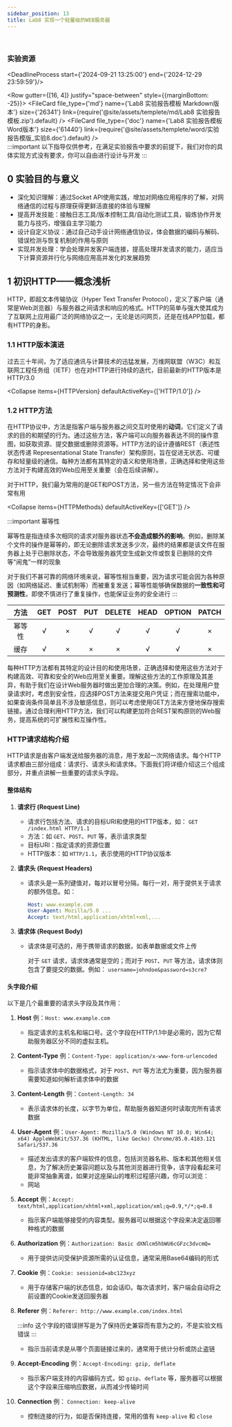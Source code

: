 ```yaml
---
sidebar_position: 13
title: Lab8 实现一个轻量级的WEB服务器
---
```



<Alert message="文档尚未编写完成，请先参考实验PPT与报告模板步骤，如对实验有疑问可先钉钉提问，感谢理解" type="warning" showIcon/>
<br/>

<h3 style={{color: '#006d75', marginTop: 0, marginBottom: 8}}>实验资源</h3>

<DeadlineProcess start={'2024-09-21 13:25:00'} end={'2024-12-29 23:59:59'}/>

<Row gutter={[16, 4]} justify="space-between" style={{marginBottom: -25}}>
    <Col xs={24} sm={24} md={12} lg={24} xl={12} xxl={12}>
        <FileCard file_type={'md'} name={'Lab8 实验报告模板 Markdown版本'} size={'26341'} link={require('@site/assets/templete/md/Lab8 实验报告模板.zip').default} />
    </Col>
    <Col xs={24} sm={24} md={12} lg={24} xl={12} xxl={12}>
        <FileCard file_type={'doc'} name={'Lab8 实验报告模板 Word版本'} size={'61440'} link={require('@site/assets/templete/word/实验报告模版_实验8.doc').default} />
    </Col>
    <Col xs={24} sm={24} md={12} lg={24} xl={12} xxl={12}>
    </Col>
</Row>
<br/>
:::important 以下指导仅供参考，在满足实验报告中要求的前提下，我们对你的具体实现方式没有要求，你可以自由进行设计与开发
:::

## 0 实验目的与意义

* 深化知识理解：通过Socket API使用实践，增加对网络应用程序的了解，对网络通信的过程与原理获得更鲜活直接的体验与理解
* 提高开发技能：接触日志工具/版本控制工具/自动化测试工具，锻炼协作开发能力与技巧，增强自主学习能力
* 设计自定义协议：通过自己动手设计网络通信协议，体会数据的编码与解码、错误检测与恢复机制的作用与原则
* 实现并发处理：学会处理并发客户端连接，提高处理并发请求的能力，适应当下计算资源并行化与网络应用高并发化的发展趋势

## 1 初识HTTP——概念浅析

HTTP，即超文本传输协议（Hyper Text Transfer Protocol），定义了客户端（通常是Web浏览器）与服务器之间请求和响应的格式。HTTP的简单与强大使其成为了互联网上应用最广泛的网络协议之一，无论是访问网页，还是在线APP加载，都有HTTP的身影。

### 1.1 HTTP版本演进

过去三十年间，为了适应通讯与计算技术的迅猛发展，万维网联盟（W3C）和互联网工程任务组（IETF）也在对HTTP进行持续的迭代，目前最新的HTTP版本是HTTP/3.0

<Collapse items={HTTPVersion} defaultActiveKey={['HTTP/1.0']} />

### 1.2 HTTP方法

在HTTP协议中，方法是指客户端与服务器之间交互时使用的**动词**，它们定义了请求的目的和期望的行为。通过这些方法，客户端可以向服务器表达不同的操作意图，如获取资源、提交数据或删除资源等。HTTP方法的设计遵循REST（表述性状态传递 Representational State Transfer）架构原则，旨在促进无状态、可缓存和轻量级的通信。每种方法都有其特定的语义和使用场景，正确选择和使用这些方法对于构建高效的Web应用至关重要（会在后续讲解）。

对于HTTP，我们最为常用的是GET和POST方法，另一些方法在特定情况下会非常有用

<Collapse items={HTTPMethods} defaultActiveKey={['GET']} />


:::important 幂等性

幂等性是指连续多次相同的请求对服务器状态**不会造成额外的影响**。例如，删除某个文件的操作是幂等的，即无论删除请求发送多少次，最终的结果都是该文件在服务器上处于已删除状态，不会导致服务器凭空生成新文件或恢复已删除的文件等“闹鬼”一样的现象

对于我们不甚可靠的网络环境来说，幂等性相当重要，因为请求可能会因为各种原因（如网络延迟、重试机制等）而被重复发送；幂等性能够确保数据的**一致性和可预测性**，即使不慎进行了重复操作，也能保证业务的安全进行
:::

|  方法  | GET  | POST | PUT  | DELETE | HEAD | OPTION | PATCH |
| :----: | :--: | :--: | :--: | :----: | :--: | :----: | :---: |
| 幂等性 |  √   |  ×   |  √   |   √    |  √   |   √    |   ×   |
|  缓存  |  √   |  ×   |  ×   |   ×    |  √   |   √    |   ×   |



每种HTTP方法都有其特定的设计目的和使用场景，正确选择和使用这些方法对于构建高效、可靠和安全的Web应用至关重要。理解这些方法的工作原理及其差异，有助于我们在设计Web服务器时做出更加合理的决策。例如，在处理用户登录请求时，考虑到安全性，应选择POST方法来提交用户凭证；而在搜索功能中，如果查询条件简单且不涉及敏感信息，则可以考虑使用GET方法来方便地保存搜索链接。通过合理利用HTTP方法，我们可以构建更加符合REST架构原则的Web服务，提高系统的可扩展性和互操作性。

### HTTP请求结构介绍

HTTP请求是由客户端发送给服务器的消息，用于发起一次网络请求。每个HTTP请求都由三部分组成：请求行、请求头和请求体。下面我们将详细介绍这三个组成部分，并重点讲解一些重要的请求头字段。

#### 整体结构

1. **请求行 (Request Line)**
   - 请求行包括方法、请求的目标URI和使用的HTTP版本，如： `GET /index.html HTTP/1.1`
   - 方法：如 `GET`、`POST`、`PUT` 等，表示请求类型
   - 目标URI：指定请求的资源位置
   - HTTP版本：如 `HTTP/1.1`，表示使用的HTTP协议版本

2. **请求头 (Request Headers)**
   - 请求头是一系列键值对，每对以冒号分隔，每行一对，用于提供关于请求的额外信息。如：

     ```yaml
     Host: www.example.com
     User-Agent: Mozilla/5.0 ...
     Accept: text/html,application/xhtml+xml,...
     ```
   
3. **请求体 (Request Body)**
   - 请求体是可选的，用于携带请求的数据，如表单数据或文件上传
   
     对于 `GET` 请求，请求体通常是空的；而对于 `POST`、`PUT` 等方法，请求体则包含了要提交的数据。例如： `username=johndoe&password=s3cre7`

#### 头字段介绍

以下是几个最重要的请求头字段及其作用：

1. **Host** 例：`Host: www.example.com`

   - 指定请求的主机名和端口号。这个字段在HTTP/1.1中是必需的，因为它帮助服务器区分不同的虚拟主机。

2. **Content-Type** 例：`Content-Type: application/x-www-form-urlencoded`

   - 指示请求体中的数据格式，对于 `POST`、`PUT` 等方法尤为重要，因为服务器需要知道如何解析请求体中的数据

3. **Content-Length** 例：`Content-Length: 34`

   - 表示请求体的长度，以字节为单位，帮助服务器知道何时读取完所有请求数据

4. **User-Agent** 例：`User-Agent: Mozilla/5.0 (Windows NT 10.0; Win64; x64) AppleWebKit/537.36 (KHTML, like Gecko) Chrome/85.0.4183.121 Safari/537.36`

   - 描述发出请求的客户端软件的信息，包括浏览器名称、版本和其他相关信息，为了解决历史兼容问题以及与其他浏览器进行竞争，该字段看起来可能非常抽象离谱，如果对这座屎山的堆积过程感兴趣，你可以浏览：
   - 网站

5. **Accept** 例：`Accept: text/html,application/xhtml+xml,application/xml;q=0.9,*/*;q=0.8`

   - 指示客户端能够接受的内容类型。服务器可以根据这个字段来决定返回哪种格式的数据

6. **Authorization** 例：`Authorization: Basic dXNlcm5hbWU6cGFzc3dvcmQ=`

   - 用于提供访问受保护资源所需的认证信息，通常采用Base64编码的形式

7. **Cookie** 例：`Cookie: sessionid=abc123xyz`

   - 用于存储客户端的状态信息，如会话ID。每次请求时，客户端会自动将之前设置的Cookie发送回服务器

8. **Referer** 例：`Referer: http://www.example.com/index.html`

   :::info 这个字段的错误拼写是为了保持历史兼容而有意为之的，不是实验文档错误
   :::

   - 指示当前请求是从哪个页面链接过来的，通常用于统计分析或防止盗链

9. **Accept-Encoding** 例：`Accept-Encoding: gzip, deflate`

   - 指示客户端支持的内容编码方式，如 `gzip`、`deflate` 等，服务器可以根据这个字段来压缩响应数据，从而减少传输时间

10. **Connection** 例： `Connection: keep-alive`
    - 控制连接的行为，如是否保持连接，常用的值有 `keep-alive` 和 `close`

